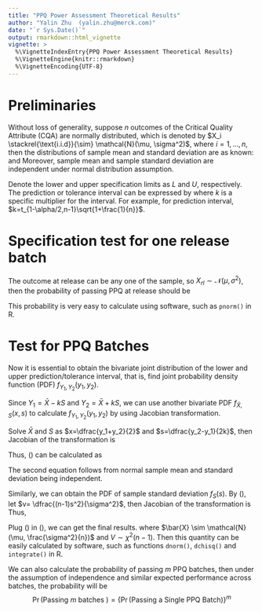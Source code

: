 ---
title: "PPQ Power Assessment Theoretical Results"
author: "Yalin Zhu  (yalin.zhu@merck.com)"
date: "`r Sys.Date()`"
output: rmarkdown::html_vignette
vignette: >
  %\VignetteIndexEntry{PPQ Power Assessment Theoretical Results}
  %\VignetteEngine{knitr::rmarkdown}
  %\VignetteEncoding{UTF-8}
---
<script type="text/x-mathjax-config">
MathJax.Hub.Config({
  TeX: { equationNumbers: { autoNumber: "AMS" } }
});
</script>

# Preliminaries

Without loss of generality, suppose $n$ outcomes of the Critical Quality Attribute (CQA) are normally distributed, which is denoted by $X_i \stackrel{\text{i.i.d}}{\sim} \mathcal{N}(\mu, \sigma^2)$, where $i=1,\dots, n$, then the distributions of sample mean and standard deviation are as known: \begin{equation}
\bar{X} \sim \mathcal{N}(\mu, \frac{\sigma^2}{n})
\end{equation} 
and 
\begin{equation} \label{diststd}
\dfrac{(n-1)S^2}{\sigma^2} \sim \chi^2 (n-1).
\end{equation}
Moreover, sample mean and sample standard deviation are independent under normal distribution assumption. 

Denote the lower and upper specification limits as $L$ and $U$, respectively. The prediction or tolerance interval can be expressed by 
\begin{equation} 
\left[ Y_1, Y_2 \right] = \left[ \bar{X} - kS, \ \bar{X} + kS \right] ,
\end{equation}
where $k$ is a specific multiplier for the interval. For example, for prediction interval, $k=t_{1-\alpha/2,n-1}\sqrt{1+\frac{1}{n}}$.

# Specification test for one release batch

The outcome at release can be any one of the sample, so $X_{rl} \sim \mathcal{N}(\mu, \sigma^2)$, then the probability of passing PPQ at release should be


\begin{equation}
\begin{split}
\Pr(\text{Passing Specification for Release}) & = \Pr(L \le X_{rl} \le U) \\
& = \Phi (U) - \Phi(L)
\end{split}
\end{equation}

This probability is very easy to calculate using software, such as `pnorm()` in R.

# Test for PPQ Batches

\begin{equation} \label{probpass}
\begin{split}
\Pr(\text{Passing a Single PPQ Batch}) & = \Pr(L \le Y_1 \le Y_2 \le U) \\
& = \int_{L}^{U} \int_{L}^{y_2}f_{Y_1,Y_2}(y_1, y_2) dy_1 dy_2
\end{split}
\end{equation}

Now it is essential to obtain the bivariate joint distribution of the lower and upper prediction/tolerance interval, that is, find joint probability density function (PDF) $f_{Y_1,Y_2}(y_1,y_2)$. 

Since $Y_1=\bar{X} - k S$ and  $Y_2=\bar{X} + k S$, we can use another bivariate PDF $f_{\bar{X},S}(x,s)$ to calculate $f_{Y_1,Y_2}(y_1,y_2)$ by using Jacobian transformation.

Solve $\bar{X}$ and $S$ as $x=\dfrac{y_1+y_2}{2}$ and $s=\dfrac{y_2-y_1}{2k}$, then Jacobian of the transformation is 
\begin{equation}
|J|= \left| \begin{array}{cc}
\dfrac{\partial x}{\partial y_1} & \dfrac{\partial x}{\partial y_2}\\
\\
\dfrac{\partial s}{\partial y_1} & \dfrac{\partial s}{\partial y_2}
\end{array} \right| = \left| \begin{array}{cc}
\dfrac{1}{2} & \dfrac{1}{2}\\
\\
-\dfrac{1}{2k} & \dfrac{1}{2k}
\end{array} \right| = \dfrac{1}{2k}.
\end{equation}

Thus, (\ref{probpass}) can be calculated as

\begin{equation} \label{extend}
\begin{split}
\int_{L}^{U} \int_{L}^{y_2}f_{Y_1,Y_2}(y_1, y_2) dy_1 dy_2 & = 
\int_{L}^{U} \int_{L}^{y_2}f_{\bar{X},S}\left(\dfrac{y_1+y_2}{2}, \dfrac{y_2-y_1}{2k}\right) |J| dy_1 dy_2 \\
& = \dfrac{1}{2k} \int_{L}^{U} \int_{L}^{y_2}f_{\bar{X}}\left(\dfrac{y_1+y_2}{2}\right) f_{S}\left( \dfrac{y_2-y_1}{2k}\right) dy_1 dy_2. 
\end{split}
\end{equation}
The second equation follows from normal sample mean and standard deviation being independent.


Similarly, we can obtain the PDF of sample standard deviation $f_S(s)$. By (\ref{diststd}), let $v= \dfrac{(n-1)s^2}{\sigma^2}$, then Jacobian of the transformation is
\begin{equation}
|J| = \left|\dfrac{dv}{ds}\right| = \dfrac{2(n-1)s}{\sigma^2}.
\end{equation}
Thus, 
\begin{equation} \label{Spdf}
\begin{split}
f_S(s) & = f_V\left(\dfrac{(n-1)s^2}{\sigma^2}\right) |J| \\
& = \dfrac{2(n-1)s}{\sigma^2}f_V\left(\dfrac{(n-1)s^2}{\sigma^2}\right)
\end{split}
\end{equation}

Plug (\ref{Spdf}) in (\ref{extend}), we can get the final results.
\begin{equation} 
\begin{split}
& \Pr(\text{Passing a Single PPQ Batch}) \\ 
= & \dfrac{1}{2k} \int_{L}^{U} \int_{L}^{y_2}f_{\bar{X}}\left(\dfrac{y_1+y_2}{2}\right) \dfrac{2(n-1)\dfrac{y_2-y_1}{2k}}{\sigma^2}f_V\left\{\dfrac{(n-1)\left[\dfrac{y_2-y_1}{2k}\right]^2}{\sigma^2}\right\}  dy_1 dy_2 \\
= & \dfrac{n-1}{2k^2 \sigma^2}\int_{L}^{U} \int_{L}^{y_2}f_{\bar{X}}\left(\dfrac{y_1+y_2}{2}\right) f_V\left\{\dfrac{(n-1)(y_2-y_1)^2}{4k^2\sigma^2}\right\} (y_2-y_1) dy_1 dy_2,
\end{split}
\end{equation}
where  $\bar{X} \sim \mathcal{N}(\mu, \frac{\sigma^2}{n})$ and $V \sim \chi^2 (n-1)$. Then this quantity can be easily calculated by software, such as functions `dnorm()`, `dchisq()` and `integrate()` in R.

We can also calculate the probability of passing $m$ PPQ batches, then under the assumption of independence and similar expected performance across batches, the probability will be
$$ \Pr(\text{Passing } m \text{ batches }) = \{\Pr(\text{Passing a Single PPQ Batch}) \}^m$$

